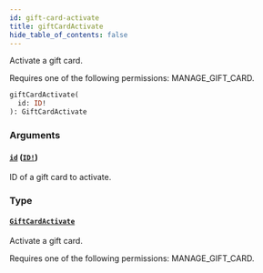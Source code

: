 ```yaml
---
id: gift-card-activate
title: giftCardActivate
hide_table_of_contents: false
---
```


Activate a gift card.

Requires one of the following permissions: MANAGE_GIFT_CARD.

```graphql
giftCardActivate(
  id: ID!
): GiftCardActivate
```

### Arguments

#### [`id`](#) ([`ID!`](../../../developer/api-reference/scalars/id))

ID of a gift card to activate.

### Type

#### [`GiftCardActivate`](../../../developer/api-reference/objects/gift-card-activate)

Activate a gift card.

Requires one of the following permissions: MANAGE_GIFT_CARD.
